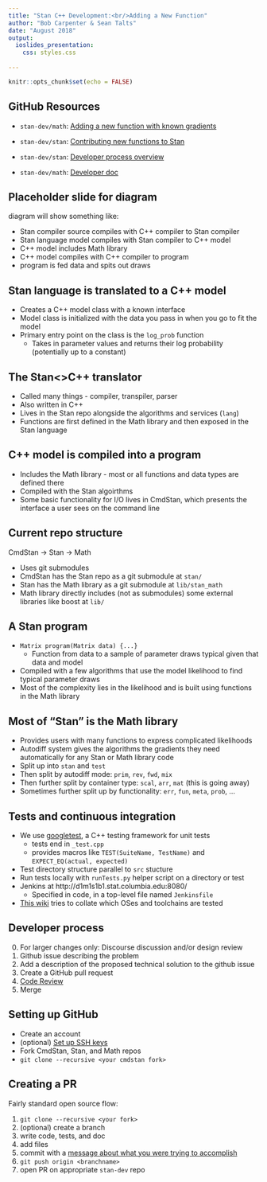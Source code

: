 ```yaml
---
title: "Stan C++ Development:<br/>Adding a New Function"
author: "Bob Carpenter & Sean Talts"
date: "August 2018"
output:
  ioslides_presentation:
    css: styles.css
  
---
```


```r
knitr::opts_chunk$set(echo = FALSE)
```

## GitHub Resources

* `stan-dev/math`: [Adding a new function with known gradients](https://github.com/stan-dev/math/wiki/Adding-a-new-function-with-known-gradients)

* `stan-dev/stan`: [Contributing new functions to Stan](https://github.com/stan-dev/stan/wiki/Contributing-New-Functions-to-Stan)

* `stan-dev/stan`: [Developer process overview](https://github.com/stan-dev/stan/wiki/Developer-process-overview)

* `stan-dev/math`: [Developer doc](https://github.com/stan-dev/math/wiki/Developer-Doc)

## Placeholder slide for diagram
diagram will show something like: 

* Stan compiler source compiles with C++ compiler to Stan compiler
* Stan language model compiles with Stan compiler to C++ model
* C++ model includes Math library
* C++ model compiles with C++ compiler to program
* program is fed data and spits out draws

## Stan language is translated to a C++ model
* Creates a C++ model class with a known interface
* Model class is initialized with the data you pass in when you go to fit the model
* Primary entry point on the class is the `log_prob` function
    - Takes in parameter values and returns their log probability (potentially up to a constant)

## The Stan<>C++ translator
* Called many things - compiler, transpiler, parser
* Also written in C++
* Lives in the Stan repo alongside the algorithms and services (`lang`)
* Functions are first defined in the Math library and then exposed in the Stan language

## C++ model is compiled into a program
* Includes the Math library - most or all functions and data types are defined there
* Compiled with the Stan algoirthms
* Some basic functionality for I/O lives in CmdStan, which presents the interface a user sees on the command line

## Current repo structure
CmdStan -> Stan -> Math

* Uses git submodules
* CmdStan has the Stan repo as a git submodule at `stan/`
* Stan has the Math library as a git submodule at `lib/stan_math`
* Math library directly includes (not as submodules) some external libraries like boost at `lib/`

## A Stan program
* `Matrix program(Matrix data) {...}`
    - Function from data to a sample of parameter draws typical given that data and model
* Compiled with a few algorithms that use the model likelihood to find typical parameter draws
* Most of the complexity lies in the likelihood and is built using functions in the Math library

## Most of "Stan" is the Math library
* Provides users with many functions to express complicated likelihoods
* Autodiff system gives the algorithms the gradients they need automatically for any Stan or Math library code
* Split up into `stan` and `test`
* Then split by autodiff mode: `prim`, `rev`, `fwd`, `mix`
* Then further split by container type: `scal`, `arr`, `mat` (this is going away)
* Sometimes further split up by functionality: `err`, `fun`, `meta`, `prob`, ...

## Tests and continuous integration
* We use [googletest](https://github.com/google/googletest), a C++ testing framework for unit tests
    - tests end in `_test.cpp`
    - provides macros like `TEST(SuiteName, TestName)` and `EXPECT_EQ(actual, expected)`
* Test directory structure parallel to `src` stucture
* Run tests locally with `runTests.py` helper script on a directory or test
* Jenkins at http://d1m1s1b1.stat.columbia.edu:8080/
    - Specified in code, in a top-level file named `Jenkinsfile`
* [This wiki](https://github.com/stan-dev/stan/wiki/Supported-C---Compilers-and-Language-Features) tries to collate which OSes and toolchains are tested
    
## Developer process
0. For larger changes only: Discourse discussion and/or design review
1. Github issue describing the problem 
2. Add a description of the proposed technical solution to the github issue
3. Create a GitHub pull request
4. [Code Review](https://github.com/stan-dev/math/wiki/Developer-Doc#code-review-guidelines)
5. Merge

## Setting up GitHub
* Create an account
* (optional) [Set up SSH keys](https://help.github.com/articles/connecting-to-github-with-ssh/)
* Fork CmdStan, Stan, and Math repos
* `git clone --recursive <your cmdstan fork>`

## Creating a PR
Fairly standard open source flow:

1. `git clone --recursive <your fork>` 
1. (optional) create a branch
1. write code, tests, and doc
1. add files
1. commit with a [message about what you were trying to accomplish](https://chris.beams.io/posts/git-commit/) 
1. `git push origin <branchname>`
1. open PR on appropriate `stan-dev` repo
